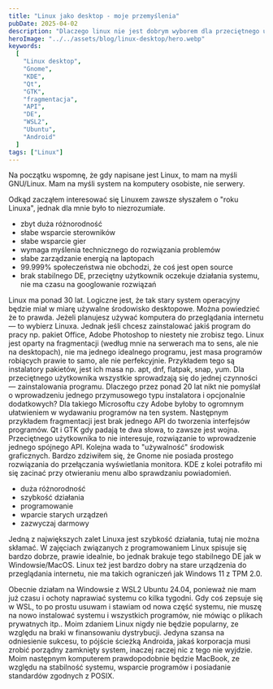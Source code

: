 ```yaml
---
title: "Linux jako desktop - moje przemyślenia"
pubDate: 2025-04-02
description: "Dlaczego linux nie jest dobrym wyborem dla przeciętnego użytkownika."
heroImage: "../../assets/blog/linux-desktop/hero.webp"
keywords:
  [
    "Linux desktop",
    "Gnome",
    "KDE",
    "Qt",
    "GTK",
    "fragmentacja",
    "API",
    "DE",
    "WSL2",
    "Ubuntu",
    "Android"
  ]
tags: ["Linux"]
---
```



<BlogHero text="Linux jako desktop - moje przemyślenia" />

Na początku wspomnę, że gdy napisane jest Linux, to mam na myśli GNU/Linux.
Mam na myśli system na komputery osobiste, nie serwery.

Odkąd zacząłem interesować się Linuxem zawsze słyszałem o "roku Linuxa", jednak dla mnie było to niezrozumiałe.

<BlogHeader href="wady" tag="h3" text="Wady Linuxa" />

- zbyt duża różnorodność
- słabe wsparcie sterowników
- słabe wsparcie gier
- wymaga myślenia technicznego do rozwiązania problemów
- słabe zarządzanie energią na laptopach
- 99.999% społeczeństwa nie obchodzi, że coś jest open source
- brak stabilnego DE, przeciętny użytkownik oczekuje działania systemu, nie ma czasu na googlowanie rozwiązań

Linux ma ponad 30 lat. Logiczne jest, że tak stary system operacyjny będzie miał w miarę używalne środowisko desktopowe. Można powiedzieć że to prawda. Jeżeli planujesz używać komputera do przeglądania internetu — to wybierz Linuxa. Jednak jeśli chcesz zainstalować jakiś program do pracy np. pakiet Office, Adobe Photoshop to niestety nie zrobisz tego.
Linux jest oparty na fragmentacji (według mnie na serwerach ma to sens, ale nie na desktopach), nie ma jednego idealnego programu, jest masa programów robiących prawie to samo, ale nie perfekcyjnie. Przykładem tego są instalatory pakietów, jest ich masa np. apt, dnf, flatpak, snap, yum. Dla przeciętnego użytkownika wszystkie sprowadzają się do jednej czynności — zainstalowania programu. Dlaczego przez ponad 20 lat nikt nie pomyślał o wprowadzeniu jednego przymusowego typu instalatora i opcjonalnie dodatkowych? Dla takiego Microsoftu czy Adobe byłoby to ogromnym ułatwieniem w wydawaniu programów na ten system.
Następnym przykładem fragmentacji jest brak jednego API do tworzenia interfejsów programów. Qt i GTK gdy padają te dwa słowa, to zawsze jest wojna. Przeciętnego użytkownika to nie interesuje, rozwiązanie to wprowadzenie jednego spójnego API.
Kolejna wada to "używalność" środowisk graficznych. Bardzo zdziwiłem się, że Gnome nie posiada prostego rozwiązania do przełączania wyświetlania monitora. KDE z kolei potrafiło mi się zacinać przy otwieraniu menu albo sprawdzaniu powiadomień.

<BlogHeader href="zalety" tag="h3" text="Zalety Linuxa" />

- duża różnorodność
- szybkość działania
- programowanie
- wparcie starych urządzeń
- zazwyczaj darmowy

Jedną z największych zalet Linuxa jest szybkość działania, tutaj nie można skłamać.
W zajęciach związanych z programowaniem Linux spisuje się bardzo dobrze, prawie idealnie, bo jednak brakuje tego stabilnego DE jak w Windowsie/MacOS.
Linux też jest bardzo dobry na stare urządzenia do przeglądania internetu, nie ma takich ograniczeń jak Windows 11 z TPM 2.0.

<BlogHeader href="zakonczenie" tag="h3" text="Zakończenie" />

Obecnie działam na Windowsie z WSL2 Ubuntu 24.04, ponieważ nie mam już czasu i ochoty naprawiać systemu co kilka tygodni. Gdy coś zepsuje się w WSL, to po prostu usuwam i stawiam od nowa część systemu, nie muszę na nowo instalować systemu i wszystkich programów, nie mówiąc o plikach prywatnych itp.. Moim zdaniem Linux nigdy nie będzie popularny, ze względu na braki w finansowaniu dystrybucji. Jedyna szansa na odniesienie sukcesu, to pójście ścieżką Androida, jakaś korporacja musi zrobić porządny zamknięty system, inaczej raczej nic z tego nie wyjdzie. Moim następnym komputerem prawdopodobnie będzie MacBook, ze względu na stabilność systemu, wsparcie programów i posiadanie standardów zgodnych z POSIX.

